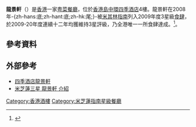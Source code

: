 {{update|time=2018-01-23T09:38:05+00:00}}
{{NoteTA
|1=zh-hans:米其林; zh-hant:米其林; zh-hk:米芝蓮;
}}
{{Infobox Restaurant
| name              = Lung King Heen<br />{{lang|zh|龍景軒}}
| image             = 
| image_width       = 
| image_caption     = 
| slogan            =
| logo              = 
| logo_width        = 
| established       = 
| current-owner     = 
| head-chef         = [[陳恩德_(香港廚師)|陳恩德]]
| food-type         = [[粤菜|粤菜]]
| dress-code        = Smart casual
| rating            = {{Michelinstar|3}} [[米其林指南|米其林指南]] 2008-2019
| street-address    = Podium 4, [[香港四季酒店|香港四季酒店]]
| city              = {{HKG}}
| state             = 
| zip               = 
  | pushpin_map        = Hong Kong Island
  | pushpin_mapsize    = 260
  | pushpin_map_caption=Location on Hong Kong Island
  | latd = 22|latm = 17|lats = 13|latNS = N
  | longd = 114|longm = 9|longs = 22|longEW = E
| seating-capacity  = 
| reservations      = 推荐
| other-locations   = 
| website           = 
* [http://www.fourseasons.com/hongkong/dining/restaurants/lung_king_heen/ Lung King Heen]{{en}}
* [http://www.fourseasons.com/zh/hongkong/dining/restaurants/lung_king_heen/ 龍景軒]{{zh-hans}}
* [http://www.fourseasons.com/jp/hongkong/dining/restaurants/lung_king_heen/ 龍の眺望]{{ja}}
}}

'''龍景軒'''（{{lang-en|'''Lung King Heen'''}}）是[[香港|香港]]一家[[粤菜|粤菜]][[餐馆|餐廳]]，位於[[香港島|香港島]][[中環|中環]][[四季酒店|四季酒店]]4樓。龍景軒在2008年-{zh-hans:底;zh-hant:底;zh-hk:尾;}-被[[米其林指南|米其林指南]]列入2009年度3星級[[餐馆|食肆]]，於2009-20年度連續十二年均獲維持3星評級，乃全港唯一一所食肆達成。<ref>{{cite web|url=http://hk.ulifestyle.com.hk/topic/detail.html?id=ABFGD1ozBwlZFQNo|title= 搶先報! 米芝蓮香港 2015 奪星食肆一覽 |date=2014年10月30日|publisher=''HK.ULifestyle.com.hk''}}</ref>。

== 參考資料 ==
{{Reflist}}

== 外部參考 ==
* [http://www.fourseasons.com/hongkong/dining/lung_king_heen.html 四季酒店龍景軒]{{en}}{{zh-hans}}{{ja}}
* [https://web.archive.org/web/20141031155422/http://hk.ulifestyle.com.hk/spot/detail.html?id=ABdGDloyBwhZFgNp 米芝蓮三星  龍景軒 介紹]

{{HK-company-stub}}

[[Category:香港酒樓|Category:香港酒樓]]
[[Category:米芝蓮指南星級餐廳|Category:米芝蓮指南星級餐廳]]